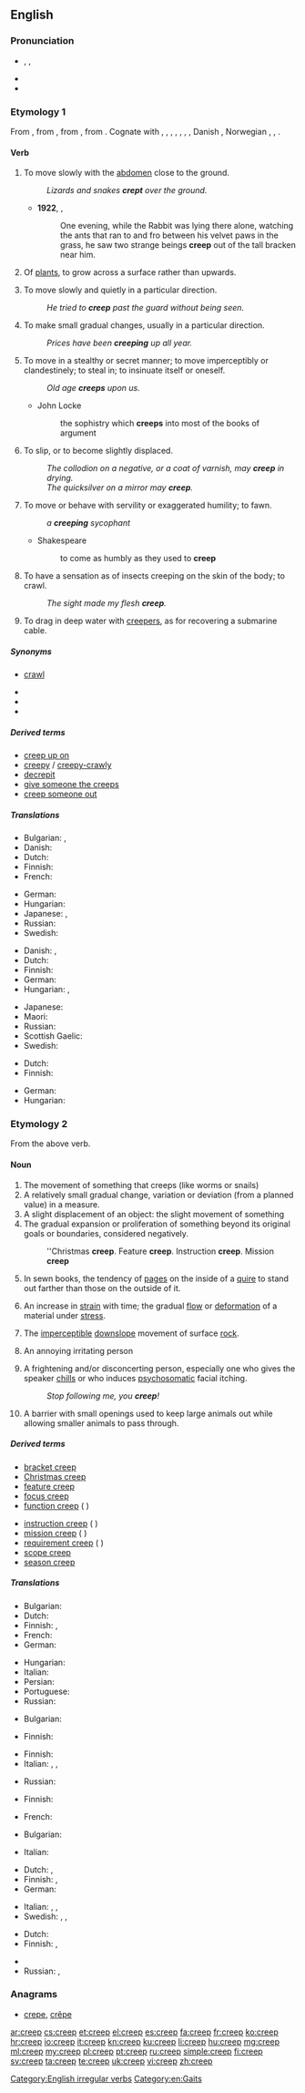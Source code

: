 {{also|CREEP}}
==English==

===Pronunciation===
* {{enPR|krēp}}, {{IPA|/kɹiːp/}}, {{X-SAMPA|/kr\i:p/}}
* {{audio|en-us-creep.ogg|Audio (US)}}
* {{rhymes|iːp}}

===Etymology 1===
From {{etyl|enm|en}} {{term|crepen|lang=enm}}, from {{etyl|ang|en}} {{term/t|ang|crēopan||to creep, crawl}}, from {{etyl|gem-pro|en}} {{term/t|gem-pro|*kreupaną||to twist, creep}}, from {{etyl|ine-pro|en}} {{term/t|ine-pro|*ger-||to turn, wind}}. Cognate with {{etyl|fy|-}} {{term|krippe|lang=fy}}, {{term|krûpe|lang=fy}}, {{etyl|frs|-}} {{term|crjippa||to creep|lang=frs}}, {{etyl|nds|-}} {{term|krepen|lang=nds}}, {{term|krupen|lang=nds}}, {{etyl|nl|-}} {{term|kruipen||to creep, crawl|lang=nl}}, {{etyl|gmh|-}} {{term|kriefen||to creep|lang=gmh}}, Danish {{term|krybe||to creep|lang=da}}, Norwegian {{term|krype||to creep|lang=no}}, {{etyl|sv|-}} {{term|krypa||to creep, crawl|lang=sv}}, {{etyl|is|-}} {{term|krjúpa||to stoop|lang=is}}.

====Verb====
{{en-verb|creeps|creeping|'''[[crept]]''', '''[[creeped]]''', or obsolete '''[[crope]]'''|'''[[crept]]''', '''[[creeped]]''', or archaic '''[[cropen]]'''}}

# {{context|intransitive|lang=en}} To move slowly with the [[abdomen]] close to the ground.
#: ''Lizards and snakes '''crept''' over the ground.''
#* '''1922''', {{w|Margery Williams}}, ''{{w|The Velveteen Rabbit}}''
#*: One evening, while the Rabbit was lying there alone, watching the ants that ran to and fro between his velvet paws in the grass, he saw two strange beings '''creep''' out of the tall bracken near him.
# {{context|intransitive|lang=en}} Of [[plant]]s, to grow across a surface rather than upwards.
# {{context|intransitive|lang=en}} To move slowly and quietly in a particular direction.
#: ''He tried to '''creep''' past the guard without being seen.''
# {{context|intransitive|lang=en}} To make small gradual changes, usually in a particular direction.
#: ''Prices have been '''creeping''' up all year.''
# To move in a stealthy or secret manner; to move imperceptibly or clandestinely; to steal in; to insinuate itself or oneself.
#: ''Old age '''creeps''' upon us.''
#* John Locke
#*: the sophistry which '''creeps''' into most of the books of argument
# To slip, or to become slightly displaced.
#: ''The collodion on a negative, or a coat of varnish, may '''creep''' in drying.''
#: ''The quicksilver on a mirror may '''creep'''.''
# To move or behave with servility or exaggerated humility; to fawn.
#: ''a '''creeping''' sycophant''
#* Shakespeare
#*: to come as humbly as they used to '''creep'''
# To have a sensation as of insects creeping on the skin of the body; to crawl.
#: ''The sight made my flesh '''creep'''.''
# To drag in deep water with [[creeper]]s, as for recovering a submarine cable.

=====Synonyms=====
* {{sense|move slowly with the abdomen close to the ground}} [[crawl]]
* {{sense|grow across a surface rather than upwards}}
* {{sense|move slowly and quietly in a particular direction}}
* {{sense|make small gradual changes}}

=====Derived terms=====
* [[creep up on]]
* [[creepy]] / [[creepy-crawly]]
* [[decrepit]]
* [[give someone the creeps]]
* [[creep someone out]]

=====Translations=====
{{trans-see|move slowly with the abdomen close to the ground|crawl}}

{{trans-top|grow across a surface rather than upwards}}
* Bulgarian: {{t+|bg|пълзя|tr=pǎlzjà}}, {{t+|bg|стеля|tr=stélja se|alt=стеля се}}
* Danish: {{t-|da|krybe}}
* Dutch: {{t+|nl|kruipen}}
* Finnish: {{t+|fi|ryömiä}}
* French: {{t+|fr|ramper}}
{{trans-mid}}
* German: {{t+|de|kriechen}}
* Hungarian: {{t+|hu|kúszik}}
* Japanese: {{t-|ja|這う|tr=hau|sc=Jpan}}, {{t-|ja|伝う|tr=tsutau|sc=Jpan}}
* Russian: {{t+|ru|стелиться|tr=stelítʹsja}}
* Swedish: {{t-|sv|klänga}}
{{trans-bottom}}

{{trans-top|move slowly and quietly in a particular direction}}
* Danish: {{t-|da|krybe}}, {{t+|da|liste}}
* Dutch: {{t+|nl|kruipen}}
* Finnish: {{t+|fi|hiipiä}}
* German: {{t+|de|schleichen}}
* Hungarian: {{t+|hu|lopakodik}}, {{t+|hu|oson}}
{{trans-mid}}
* Japanese: {{t-|ja|忍び寄る|tr=shinobi-yoru|sc=Jpan}}
* Maori: {{t-|mi|whakaninihi}}
* Russian: {{t+|ru|красться|tr=krástʹsja}}
* Scottish Gaelic: {{t-|gd|èalaidh}}
* Swedish: {{t+|sv|smyga}}
{{trans-bottom}}

{{trans-top|change or deviate gradually}}
* Dutch: {{t-|nl|opschuiven}}
* Finnish: {{t+|fi|hiipiä}}
{{trans-mid}}
* German: {{t+|de|schleichen}}
* Hungarian: {{t+|hu|kúszik}}
{{trans-bottom}}

===Etymology 2===
From the above verb.

====Noun====
{{en-noun}}

# The movement of something that creeps (like worms or snails)
# A relatively small gradual change, variation or deviation (from a planned value) in a measure.
# A slight displacement of an object: the slight movement of something
# The gradual expansion or proliferation of something beyond its original goals or boundaries, considered negatively.
#: ''Christmas '''creep'''. Feature '''creep'''. Instruction '''creep'''. Mission '''creep'''
# {{context|publishing|lang=en}} In sewn books, the tendency of [[page]]s on the inside of a [[quire]] to stand out farther than those on the outside of it.
# {{context|materials science|lang=en}} An increase in [[strain]] with time; the gradual [[flow]] or [[deformation]] of a material under [[stress]].
# {{context|geology|lang=en}} The [[imperceptible]] [[downslope]] movement of surface [[rock]].
# {{context|informal|pejorative|lang=en}} An annoying irritating person
# {{context|informal|pejorative|lang=en}} A frightening and/or disconcerting person, especially one who gives the speaker [[chills]] or who induces [[psychosomatic]] facial itching.
#: ''Stop following me, you '''creep'''!''
# {{context|agriculture|lang=en}} A barrier with small openings used to keep large animals out while allowing smaller animals to pass through.

=====Derived terms=====
{{der-top|gradual expansion or proliferation, negatively}}
* [[bracket creep]]
* [[Christmas creep]]
* [[feature creep]]
* [[focus creep]]
* [[function creep]] (<!--until defined-->{{w|function creep}})
{{der-mid}}
* [[instruction creep]] (<!--until defined-->{{w|instruction creep}})
* [[mission creep]] (<!--until defined-->{{w|mission creep}})
* [[requirement creep]] (<!--until defined-->{{w|requirement creep}})
* [[scope creep]]
* [[season creep]]
{{der-bottom}}

=====Translations=====
{{trans-top|movement of something that creeps}}
* Bulgarian: {{t-|bg|пълзене}}
* Dutch: {{t+|nl|kruip|m}}
* Finnish: {{t-|fi|ryömintä}}, {{t+|fi|matelu}}
* French: {{t+|fr|rampement|m}}
* German: {{t+|de|kriechen}}
{{trans-mid}}
* Hungarian: {{t-|hu|csúszás-mászás}}
* Italian: {{t+|it|strisciare|m}}
* Persian: {{t+|fa|خزیدن}}
* Portuguese: {{t+|pt|rastejar}}
* Russian: {{t+|ru|ползание|n|tr=pólzanije}}
{{trans-bottom}}

{{trans-top|small gradual change in a measure}}
* Bulgarian: {{t-|bg|пълзене|n}}
{{trans-mid}}
* Finnish: {{t-|fi|ryömintä}}
{{trans-bottom}}

{{trans-top|slight displacement}}
* Finnish: {{t-|fi|liikahdus}}
* Italian: {{t-|it|scorrimento}}, {{t-|it|spostamento}}, {{t+|it|deriva}}
{{trans-mid}}
* Russian: {{t+|ru|сползание|n|tr=spolzánije}}
{{trans-bottom}}

{{trans-top|gradual expansion or proliferation, negatively}}
{{trans-mid}}
{{trans-bottom}}

{{trans-top|publishing: tendency of pages inside of a quire to stand out}}
{{trans-mid}}
{{trans-bottom}}

{{trans-top|gradual deformation of material under stress}}
* Finnish: {{t-|fi|viruminen}}
{{trans-mid}}
* French: {{t+|fr|fatigue|f}}
{{trans-bottom}}

{{trans-top|geology: imperceptible downslope movement of surface}}
* Bulgarian: {{t+|bg|свличане}}
{{trans-mid}}
* Italian: {{t-|it|scollamento}}
{{trans-bottom}}

{{trans-top|informal: annoyingly unpleasant person}}
* Dutch: {{t+|nl|griezel|m}}, {{t+|nl|engerd|m}}
* Finnish: {{t-|fi|nilkki}}, {{t-|fi|karmio}}
* German: {{t+|de|Knilch|m}}
{{trans-mid}}
* Italian: {{t+|it|antipatico|m}}, {{t+|it|ruffiano}}, {{t+|it|lecchino}}
* Swedish: {{t+|sv|miffo|n}}, {{t+|sv|äckel|n}}, {{t-|sv|äckelpotta|c}}
{{trans-bottom}}

{{trans-top|pejorative: frightening or disconcerting person}}
* Dutch: {{t+|nl|engerd|m|f}}
* Finnish: {{t+|fi|kyylä}}, {{t-|fi|hyypiö}}
{{trans-mid}}
* {{trreq|ka}}
* Russian: {{t+|ru|урод|m|tr=uród|sc=Cyrl}}, {{t+|ru|отморозок|m|tr=otmorózok|sc=Cyrl}}
{{trans-bottom}}

{{trans-top|agriculture: barrier with small openings}}
{{trans-mid}}
{{trans-bottom}}

===Anagrams===
* [[crepe#English|crepe]], [[crêpe#English|crêpe]]

[[Category:English irregular verbs]]
[[Category:en:Gaits]]

[[ar:creep]]
[[cs:creep]]
[[et:creep]]
[[el:creep]]
[[es:creep]]
[[fa:creep]]
[[fr:creep]]
[[ko:creep]]
[[hr:creep]]
[[io:creep]]
[[it:creep]]
[[kn:creep]]
[[ku:creep]]
[[li:creep]]
[[hu:creep]]
[[mg:creep]]
[[ml:creep]]
[[my:creep]]
[[pl:creep]]
[[pt:creep]]
[[ru:creep]]
[[simple:creep]]
[[fi:creep]]
[[sv:creep]]
[[ta:creep]]
[[te:creep]]
[[uk:creep]]
[[vi:creep]]
[[zh:creep]]
